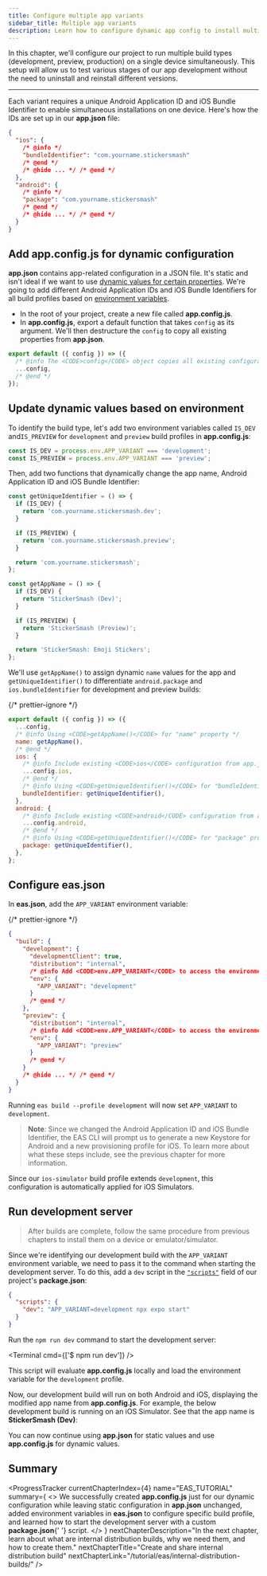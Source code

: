 ```yaml
---
title: Configure multiple app variants
sidebar_title: Multiple app variants
description: Learn how to configure dynamic app config to install multiple app variants on a single device.
---
```



In this chapter, we'll configure our project to run multiple build types (development, preview, production) on a single device simultaneously. This setup will allow us to test various stages of our app development without the need to uninstall and reinstall different versions.

<VideoBoxLink videoId="UtJJCAfrjIg" title="Watch: How to configure multiple app variants" />

---

Each variant requires a unique Android Application ID and iOS Bundle Identifier to enable simultaneous installations on one device. Here's how the IDs are set up in our **app.json** file:

```json app.json
{
  "ios": {
    /* @info */
    "bundleIdentifier": "com.yourname.stickersmash"
    /* @end */
    /* @hide ... */ /* @end */
  },
  "android": {
    /* @info */
    "package": "com.yourname.stickersmash"
    /* @end */
    /* @hide ... */ /* @end */
  }
}
```

<Step label="1">

## Add app.config.js for dynamic configuration

**app.json** contains app-related configuration in a JSON file. It's static and isn't ideal if we want to use [dynamic values for certain properties](/workflow/configuration/#dynamic-configuration). We're going to add different Android Application IDs and iOS Bundle Identifiers for all build profiles based on [environment variables](/workflow/configuration/#switching-configuration-based-on-the-environment).

- In the root of your project, create a new file called **app.config.js**.
- In **app.config.js**, export a default function that takes `config` as its argument. We'll then destructure the `config` to copy all existing properties from **app.json**.

```js app.config.js
export default ({ config }) => ({
  /* @info The <CODE>config</CODE> object copies all existing configuration from app.json file.*/
  ...config,
  /* @end */
});
```

</Step>

<Step label="2">

## Update dynamic values based on environment

To identify the build type, let's add two environment variables called `IS_DEV` and`IS_PREVIEW` for `development` and `preview` build profiles in **app.config.js**:

```js app.config.js
const IS_DEV = process.env.APP_VARIANT === 'development';
const IS_PREVIEW = process.env.APP_VARIANT === 'preview';
```

Then, add two functions that dynamically change the app name, Android Application ID and iOS Bundle Identifier:

```js app.config.js
const getUniqueIdentifier = () => {
  if (IS_DEV) {
    return 'com.yourname.stickersmash.dev';
  }

  if (IS_PREVIEW) {
    return 'com.yourname.stickersmash.preview';
  }

  return 'com.yourname.stickersmash';
};

const getAppName = () => {
  if (IS_DEV) {
    return 'StickerSmash (Dev)';
  }

  if (IS_PREVIEW) {
    return 'StickerSmash (Preview)';
  }

  return 'StickerSmash: Emoji Stickers';
};
```

We'll use `getAppName()` to assign dynamic `name` values for the app and `getUniqueIdentifier()` to differentiate `android.package` and `ios.bundleIdentifier` for development and preview builds:

{/* prettier-ignore */}
```js app.config.js
export default ({ config }) => ({
  ...config,
  /* @info Using <CODE>getAppName()</CODE> for "name" property */
  name: getAppName(),
  /* @end */
  ios: {
    /* @info Include existing <CODE>ios</CODE> configuration from app.json */
    ...config.ios,
    /* @end */
    /* @info Using <CODE>getUniqueIdentifier()</CODE> for "bundleIdentifier" property */
    bundleIdentifier: getUniqueIdentifier(),
  },
  android: {
    /* @info Include existing <CODE>android</CODE> configuration from app.json */
    ...config.android,
    /* @end */
    /* @info Using <CODE>getUniqueIdentifier()</CODE> for "package" property */
    package: getUniqueIdentifier(),
  },
};
```

</Step>

<Step label="3">

## Configure eas.json

In **eas.json**, add the `APP_VARIANT` environment variable:

{/* prettier-ignore */}
```json eas.json|collapseHeight=440
{
  "build": {
    "development": {
      "developmentClient": true,
      "distribution": "internal",
      /* @info Add <CODE>env.APP_VARIANT</CODE> to access the environment variable for the build profile*/
      "env": {
        "APP_VARIANT": "development"
      }
      /* @end */
    },
    "preview": {
      "distribution": "internal",
      /* @info Add <CODE>env.APP_VARIANT</CODE> to access the environment variable for the build profile*/
      "env": {
        "APP_VARIANT": "preview"
      }
      /* @end */
    }
    /* @hide ... */ /* @end */
  }
}
```

Running `eas build --profile development` will now set `APP_VARIANT` to `development`.

> **Note**: Since we changed the Android Application ID and iOS Bundle Identifier, the EAS CLI will prompt us to generate a new Keystore for Android and a new provisioning profile for iOS. To learn more about what these steps include, see the previous chapter for more information.

Since our `ios-simulator` build profile extends `development`, this configuration is automatically applied for iOS Simulators.

</Step>

<Step label="4">

## Run development server

> After builds are complete, follow the same procedure from previous chapters to install them on a device or emulator/simulator.

Since we're identifying our development build with the `APP_VARIANT` environment variable, we need to pass it to the command when starting the development server. To do this, add a `dev` script in the [`"scripts"`](https://docs.npmjs.com/cli/v10/using-npm/scripts) field of our project's **package.json**:

```json package.json
{
  "scripts": {
    "dev": "APP_VARIANT=development npx expo start"
  }
}
```

Run the `npm run dev` command to start the development server:

<Terminal cmd={['$ npm run dev']} />

This script will evaluate **app.config.js** locally and load the environment variable for the `development` profile.

Now, our development build will run on both Android and iOS, displaying the modified app name from **app.config.js**. For example, the below development build is running on an iOS Simulator. See that the app name is **StickerSmash (Dev)**:

<ContentSpotlight
  alt="Development variant running on Android device."
  src="/static/images/tutorial/eas/ios-dev-variant.png"
  className="max-w-[240px]"
/>

You can now continue using **app.json** for static values and use **app.config.js** for dynamic values.

</Step>

## Summary

<ProgressTracker
  currentChapterIndex={4}
  name="EAS_TUTORIAL"
  summary={
    <>
      We successfully created <strong>app.config.js</strong> just for our dynamic configuration while leaving static configuration in **app.json** unchanged, added
      environment variables in <strong>eas.json</strong> to configure specific build profile, and
      learned how to start the development server with a custom <strong>package.json</strong>{' '}
      script.
    </>
  }
  nextChapterDescription="In the next chapter, learn about what are internal distribution builds, why we need them, and how to create them."
  nextChapterTitle="Create and share internal distribution build"
  nextChapterLink="/tutorial/eas/internal-distribution-builds/"
/>
